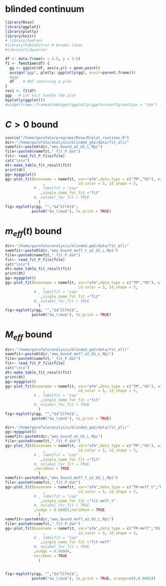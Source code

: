 # blinded continuum

```r
library(Rose)
library(ggplot2)
library(plotly)
library(knitr)
# library(hadron)
#library(kableExtra) # breaks latex
#library(tidyverse)

df <- data.frame(x = 1:5, y = 1:5)
f1 <- function(df) {
  gg <- ggplot(df, aes(x,y)) + geom_point()
  assign("ggp", plotly::ggplotly(gg), envir=parent.frame())
  #ggp
  df    # NOT returning a plot
}
res1 <- f1(df)
ggp   # Let knit handle the plot
myplotly(ggplot())
#widgetframe::frameableWidget(ggplotly(ggp)%>%config(mathjax = "cdn") )
```
# $C>0$ bound

```r
source("/home/garofalo/programs/Rose/R/plot_routines.R")
dir<-"/home/garofalo/analysis/blinded_gm2/data/fit_all/"
namefit<-paste0(dir,"amu_bound_a2_GS_L_Mpi")
file<-paste0(namefit,"_fit_P.dat")
fit<- read_fit_P_file(file)
cat("\n\n")
dt<-make_table_fit_result(fit)
print(dt)
gg<-myggplot()
gg<-plot_fit(basename = namefit, var="afm",data_type = c("TM","OS"), width=1e-4, gg=gg
                 ,               id_color = 5, id_shape = 5,
             # , labelfit = "zap"
                ,single_name_for_fit ="fit"
             #, nolabel_for_fit = TRUE
               )
fig<-myplotly(gg, "","$a^2[fm]$",
            paste0("$a_\\mu$"), to_print = TRUE)
```

# $m_{eff}(t)$ bound

```r
dir<-"/home/garofalo/analysis/blinded_gm2/data/fit_all/"
namefit<-paste0(dir,"amu_bound_meff_t_a2_GS_L_Mpi")
file<-paste0(namefit,"_fit_P.dat")
fit<- read_fit_P_file(file)
cat("\n\n")
dt<-make_table_fit_result(fit)
print(dt)
gg<-myggplot()
gg<-plot_fit(basename = namefit, var="afm",data_type = c("TM","OS"), width=1e-4, gg=gg
                 ,               id_color = 5, id_shape = 5,
             # , labelfit = "zap"
                ,single_name_for_fit ="fit"
             #, nolabel_for_fit = TRUE
               )
fig<-myplotly(gg, "","$a^2[fm]$",
            paste0("$a_\\mu$"), to_print = TRUE)
```

# $M_{eff}$ bound

```r
dir<-"/home/garofalo/analysis/blinded_gm2/data/fit_all/"
namefit<-paste0(dir,"amu_bound_meff_a2_GS_L_Mpi")
file<-paste0(namefit,"_fit_P.dat")
fit<- read_fit_P_file(file)
cat("\n\n")
dt<-make_table_fit_result(fit)
print(dt)
gg<-myggplot()
gg<-plot_fit(basename = namefit, var="afm",data_type = c("TM","OS"), width=1e-4, gg=gg
                 ,               id_color = 5, id_shape = 5,
             # , labelfit = "zap"
                ,single_name_for_fit ="fit"
             #, nolabel_for_fit = TRUE
               )
fig<-myplotly(gg, "","$a^2[fm]$",
            paste0("$a_\\mu$"), to_print = TRUE)
```




```r
dir<-"/home/garofalo/analysis/blinded_gm2/data/fit_all/"
gg<-myggplot()
namefit<-paste0(dir,"amu_bound_a2_GS_L_Mpi")
file<-paste0(namefit,"_fit_P.dat")
gg<-plot_fit(basename = namefit, var="afm",data_type = c("TM","OS"), width=1e-4, gg=gg
                 ,               id_color = 5, id_shape = 5,
             # , labelfit = "zap"
                ,single_name_for_fit ="fit"
             #, nolabel_for_fit = TRUE
             ,noribbon = TRUE
               )
namefit<-paste0(dir,"amu_bound_meff_t_a2_GS_L_Mpi")
file<-paste0(namefit,"_fit_P.dat")
gg<-plot_fit(basename = namefit, var="afm",data_type = c("TM-meff_t","OS-meff_t"), width=1e-4, gg=gg
                 ,               id_color = 5, id_shape = 5,
             # , labelfit = "zap"
                ,single_name_for_fit ="fit-meff_t"
             #, nolabel_for_fit = TRUE
             ,nudge = 0.00002,noribbon = TRUE
               )
namefit<-paste0(dir,"amu_bound_meff_a2_GS_L_Mpi")
file<-paste0(namefit,"_fit_P.dat")
gg<-plot_fit(basename = namefit, var="afm",data_type = c("TM-meff","OS-meff"), width=1e-4, gg=gg
                 ,               id_color = 5, id_shape = 5,
             # , labelfit = "zap"
                ,single_name_for_fit ="fit-meff"
             #, nolabel_for_fit = TRUE
             ,nudge = 0.00004,
             noribbon = TRUE
               )


fig<-myplotly(gg, "","$a^2[fm]$",
            paste0("$a_\\mu$"), to_print = TRUE, xrange=c(0,0.0065))
```